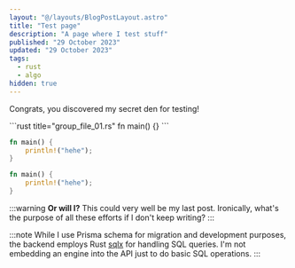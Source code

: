 ```yaml
---
layout: "@/layouts/BlogPostLayout.astro"
title: "Test page"
description: "A page where I test stuff"
published: "29 October 2023"
updated: "29 October 2023"
tags:
  - rust
  - algo
hidden: true
---
```



Congrats, you discovered my secret den for testing!

<CodeGroup client:load>
```rust title="group_file_01.rs"
fn main() {}
```

```rust title="group_file_02.rs"
fn main() {
    println!("hehe");
}
```
</CodeGroup>


```rust title="file_02.rs"
fn main() {
    println!("hehe");
}
```

:::warning
**Or will I?** This could very well be my last post. Ironically, what's the
purpose of all these efforts if I don't keep writing?
:::

:::note
While I use Prisma schema for migration and development purposes, the backend
employs Rust [sqlx](https://github.com/launchbadge/sqlx) for handling SQL
queries. I'm not embedding an engine into the API just to do basic SQL
operations.
:::
